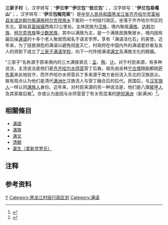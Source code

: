 '''三家子村'''（{{lang-mnc|ᡳᠯᠠᠨ<br />ᠪᠣᠣ |v=ilan boo|a=ilan bou}}，汉字转写：“'''伊兰孛'''”“'''伊兰包'''”“'''依兰包'''”；{{lang-mnc|ᡳᠯᠠᠨ<br />ᠪᠣᠣ  ᡳ<br />ᡤᠠᡧᠠᠨ |v=ilan boo i gašan|a=ilan bou-i gaxan}}，汉字转写：“'''伊兰包易嘎山'''”；{{lang-mnc|ᡳᠯᠠᠨ<br />ᠪᠣᠣ<br />ᡨᠣᡴᠰᠣ|v=ilan boo tokso|a=ilan bou tokso}}{{RefTag|1={{Cite web|url=http://news.xinhuanet.com/foto/2015-07/27/c_128063393.htm?from=singlemessage&isappinstalled=0|title=情系满语 暑期圆梦-一位北京女孩的满语情怀|date=2015-07-27|accessdate=2017-04-21|archive-date=2017-04-21|archive-url=https://web.archive.org/web/20170421092229/http://news.xinhuanet.com/foto/2015-07/27/c_128063393.htm?from=singlemessage&isappinstalled=0|dead-url=no}}}}，汉字转写：“'''伊兰包掏克索'''”）{{RefTag|1={{Cite web|url=http://www.manchus.cn/plus/view.php?aid=1251|title=三家子村满语调查记|publisher=吉祥满族网引自[[中华民国满族协会|中华民国满族协会]]引自《满族文化》第二十期1994年十二月出刊|date=2006-04-29|accessdate=2010-12-06|language=zh-cn|archive-date=2015-09-30|archive-url=https://web.archive.org/web/20150930125141/http://www.manchus.cn/plus/view.php?aid=1251|dead-url=no}}}}是[[中华人民共和国|中华人民共和国]][[黑龙江省|黑龙江省]][[齐齐哈尔市|齐齐哈尔市]][[富裕县|富裕县]][[友谊达斡尔族满族柯尔克孜族乡|友谊达斡尔族满族柯尔克孜族乡]]下属的一个村级行政区。坐落于齐齐哈尔市区的东北，富裕县[[富裕镇|富裕镇]]西南22公里处。主体民族为[[汉族|汉族]]，境内聚居[[满族|满族]]、[[达斡尔族|达斡尔族]]、[[柯尔克孜族|柯尔克孜族]]等[[少数民族|少数民族]]，其中以满族为主，是一个满族民族聚居乡。境内因有最后操[[满语|满语]]的十多个老人聚居而闻名于语言学界。{{RefTag|1={{Cite web|url=http://news.sohu.com/20060303/n242117687.shtml|title=世界上惟一保留满语口语的村落 三家子村满语退化亟待拯救|publisher=[[新浪网|新浪网]]引自东北网引自[[黑龙江日报|黑龙江日报]]|date=2006年3月3日|accessdate=2010-12-06|language=zh-cn|archive-date=2011-11-29|archive-url=https://web.archive.org/web/20111129223748/http://news.sohu.com/20060303/n242117687.shtml|dead-url=no}}}}享有「满语活化石」的美誉。{{RefTag|1={{Cite web|url=http://qqhr.hljnews.cn/system/2010/11/03/010744306.shtml|title=富裕县拯救三家子村满语文化|publisher=齐齐哈尔新闻网引自[[鹤城晚报|鹤城晚报]]|author=于波|editor=陈莉|date=2010年11月3日|accessdate=2010-12-06|language=zh-cn}}{{dead link|date=2017年11月 |bot=InternetArchiveBot |fix-attempted=yes }}}}近年来，为了拯救濒危的满语以避免彻底灭亡，村政府在中国内外的满语爱好者及友人的资助下成立了[[三家子满语学校|三家子满语学校]]，向下一代传授满语[[满文|满文]]及满族文化的精髓。

“三家子”名称源于原来境内的三大满族家氏：[[孟姓|孟]]、[[陶姓|陶]]、[[计姓|计]]。对于村民来源，有多种说法，主流说法是他们是[[齐齐哈尔水师营|齐齐哈尔水师营]]营丁后裔，祖先由吉林[[宁古塔|宁古塔]]随副都统[[萨布素|萨布素]]来此地驻守，而齐齐哈尔水师营兵丁多来源于南方省份流入东北的汉族民众。故有观点认为他们是清代[[满洲化|满洲化]]汉族流人与营丁融合后的后代。民国后，与[[汉军旗人|汉军旗人]]一样认同[[满族人|满族人]]身份。近年来，对村民来源的另一种说法是，他们是八旗[[披甲人|披甲人]]及其家属后裔<ref>{{Cite web |url=http://imharbin.com/post/38868 |title=满洲化的流人与营丁融合的族人定居于嫩水边 |accessdate=2018-05-18 |author=陈文龙 |date=2017-09-07 |work= |publisher=大话哈尔滨网站 |language=Zh-hans |archive-date=2019-02-18 |archive-url=https://web.archive.org/web/20190218204830/http://imharbin.com/post/38868 |dead-url=no }}</ref>。亦或认为是因与水师营营丁有关而混淆的[[伊彻满洲|伊彻满洲]]（新满洲）<ref name="a1">{{cite journal en
|quotes = 
|last = 
|first = 
|author = 定宜庄、邵丹
|coauthors = 
|date = 2002
|year = 
|month = 
|title = 《历史“事实”与多重性叙事——齐齐哈尔市富裕县三家子村调查报告》
|journal = 广西民族大学学报(哲学社会科学版)
|volume = 
|issue = 2002年02期
|pages = 
|publisher = 广西民族大学
|location = 广西壮族自治区南宁市
|issn = 1002-3887
|pmid = 
|doi = 
|bibcode = 
|oclc = 
|id = 
|url = http://kns.cnki.net/kcms/detail/detail.aspx?dbcode=CJFD&filename=GXZS200202004&dbname=CJFD2002
|language = Zh-hans
|format = 
|accessdate = 
|laysummary = 
|laysource = 
|laydate = 
|quote = 
|archive-date = 2018-05-21
|archive-url = https://web.archive.org/web/20180521191432/http://kns.cnki.net/kcms/detail/detail.aspx?dbcode=CJFD&filename=GXZS200202004&dbname=CJFD2002
|dead-url = no
}}</ref>。

== 相關條目 ==
*[[滿語|滿語]]
*[[滿族|滿族]]
*[[满文|满文]]
*[[清朝|清朝]]
*[[爱新觉罗·瀛生|瀛生（爱新觉罗氏）]]

== 注释 ==
{{Reflist}}

== 参考资料 ==
{{RefFoot}}

{{富裕县行政区划}}

{{DEFAULTSORT:S}}
[[Category:富裕县行政区划|Y]]
[[Category:黑龙江村级行政区划|Category:黑龙江村级行政区划]]
[[Category:满语|Category:满语]]